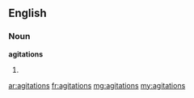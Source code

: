 ==English==

===Noun===
'''agitations'''

# {{plural of|agitation}}

[[ar:agitations]]
[[fr:agitations]]
[[mg:agitations]]
[[my:agitations]]